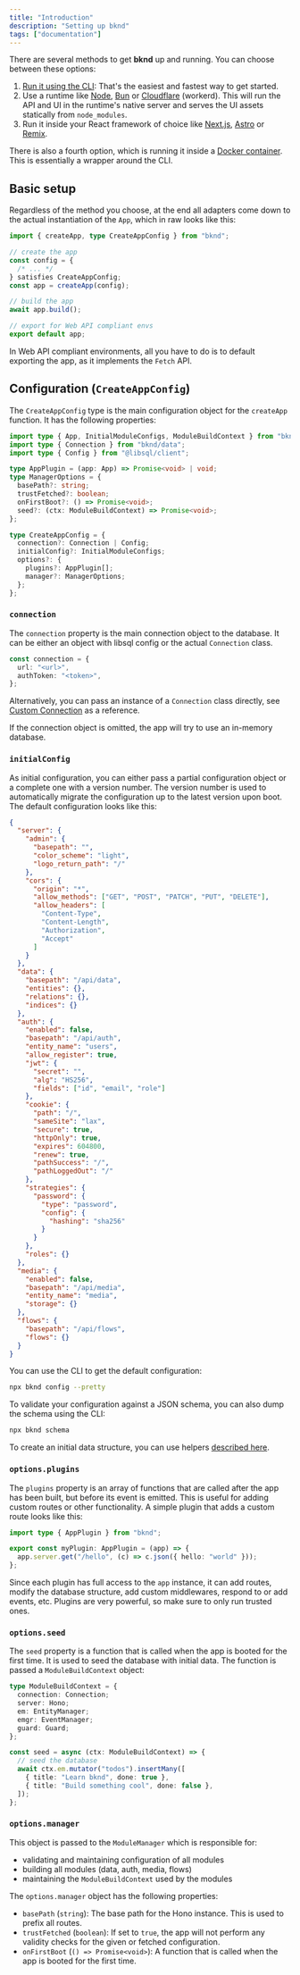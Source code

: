 ```yaml
---
title: "Introduction"
description: "Setting up bknd"
tags: ["documentation"]
---
```


There are several methods to get **bknd** up and running. You can choose between these options:

1. [Run it using the CLI](/usage/cli): That's the easiest and fastest way to get started.
2. Use a runtime like [Node](/integration/node), [Bun](/integration/bun) or
   [Cloudflare](/integration/cloudflare) (workerd). This will run the API and UI in the runtime's
   native server and serves the UI assets statically from `node_modules`.
3. Run it inside your React framework of choice like [Next.js](/integration/nextjs),
   [Astro](/integration/astro) or [Remix](/integration/remix).

There is also a fourth option, which is running it inside a
[Docker container](/integration/docker). This is essentially a wrapper around the CLI.

## Basic setup

Regardless of the method you choose, at the end all adapters come down to the actual
instantiation of the `App`, which in raw looks like this:

```typescript
import { createApp, type CreateAppConfig } from "bknd";

// create the app
const config = {
  /* ... */
} satisfies CreateAppConfig;
const app = createApp(config);

// build the app
await app.build();

// export for Web API compliant envs
export default app;
```

In Web API compliant environments, all you have to do is to default exporting the app, as it
implements the `Fetch` API.

## Configuration (`CreateAppConfig`)

The `CreateAppConfig` type is the main configuration object for the `createApp` function. It has
the following properties:

```typescript
import type { App, InitialModuleConfigs, ModuleBuildContext } from "bknd";
import type { Connection } from "bknd/data";
import type { Config } from "@libsql/client";

type AppPlugin = (app: App) => Promise<void> | void;
type ManagerOptions = {
  basePath?: string;
  trustFetched?: boolean;
  onFirstBoot?: () => Promise<void>;
  seed?: (ctx: ModuleBuildContext) => Promise<void>;
};

type CreateAppConfig = {
  connection?: Connection | Config;
  initialConfig?: InitialModuleConfigs;
  options?: {
    plugins?: AppPlugin[];
    manager?: ManagerOptions;
  };
};
```

### `connection`

The `connection` property is the main connection object to the database. It can be either an object with libsql config or the actual `Connection` class.

```ts
const connection = {
  url: "<url>",
  authToken: "<token>",
};
```

Alternatively, you can pass an instance of a `Connection` class directly,
see [Custom Connection](/usage/database#custom-connection) as a reference.

If the connection object is omitted, the app will try to use an in-memory database.

### `initialConfig`

As initial configuration, you can either pass a partial configuration object or a complete one
with a version number. The version number is used to automatically migrate the configuration up
to the latest version upon boot. The default configuration looks like this:

```json
{
  "server": {
    "admin": {
      "basepath": "",
      "color_scheme": "light",
      "logo_return_path": "/"
    },
    "cors": {
      "origin": "*",
      "allow_methods": ["GET", "POST", "PATCH", "PUT", "DELETE"],
      "allow_headers": [
        "Content-Type",
        "Content-Length",
        "Authorization",
        "Accept"
      ]
    }
  },
  "data": {
    "basepath": "/api/data",
    "entities": {},
    "relations": {},
    "indices": {}
  },
  "auth": {
    "enabled": false,
    "basepath": "/api/auth",
    "entity_name": "users",
    "allow_register": true,
    "jwt": {
      "secret": "",
      "alg": "HS256",
      "fields": ["id", "email", "role"]
    },
    "cookie": {
      "path": "/",
      "sameSite": "lax",
      "secure": true,
      "httpOnly": true,
      "expires": 604800,
      "renew": true,
      "pathSuccess": "/",
      "pathLoggedOut": "/"
    },
    "strategies": {
      "password": {
        "type": "password",
        "config": {
          "hashing": "sha256"
        }
      }
    },
    "roles": {}
  },
  "media": {
    "enabled": false,
    "basepath": "/api/media",
    "entity_name": "media",
    "storage": {}
  },
  "flows": {
    "basepath": "/api/flows",
    "flows": {}
  }
}
```

You can use the CLI to get the default configuration:

```sh
npx bknd config --pretty
```

To validate your configuration against a JSON schema, you can also dump the schema using the CLI:

```sh
npx bknd schema
```

To create an initial data structure, you can use helpers [described here](/usage/database#initial-structure).

### `options.plugins`

The `plugins` property is an array of functions that are called after the app has been built,
but before its event is emitted. This is useful for adding custom routes or other functionality.
A simple plugin that adds a custom route looks like this:

```ts
import type { AppPlugin } from "bknd";

export const myPlugin: AppPlugin = (app) => {
  app.server.get("/hello", (c) => c.json({ hello: "world" }));
};
```

Since each plugin has full access to the `app` instance, it can add routes, modify the database
structure, add custom middlewares, respond to or add events, etc. Plugins are very powerful, so
make sure to only run trusted ones.

### `options.seed`

The `seed` property is a function that is called when the app is booted for the first time. It is used to seed the database with initial data. The function is passed a `ModuleBuildContext` object:

```ts
type ModuleBuildContext = {
  connection: Connection;
  server: Hono;
  em: EntityManager;
  emgr: EventManager;
  guard: Guard;
};

const seed = async (ctx: ModuleBuildContext) => {
  // seed the database
  await ctx.em.mutator("todos").insertMany([
    { title: "Learn bknd", done: true },
    { title: "Build something cool", done: false },
  ]);
};
```

### `options.manager`

This object is passed to the `ModuleManager` which is responsible for:

- validating and maintaining configuration of all modules
- building all modules (data, auth, media, flows)
- maintaining the `ModuleBuildContext` used by the modules

The `options.manager` object has the following properties:

- `basePath` (`string`): The base path for the Hono instance. This is used to prefix all routes.
- `trustFetched` (`boolean`): If set to `true`, the app will not perform any validity checks for
  the given or fetched configuration.
- `onFirstBoot` (`() => Promise<void>`): A function that is called when the app is booted for
  the first time.
